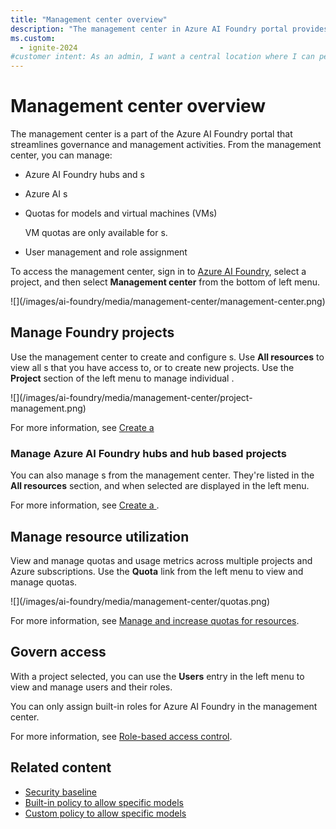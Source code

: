 ```yaml
---
title: "Management center overview"
description: "The management center in Azure AI Foundry portal provides a centralized hub for governance and management activities."
ms.custom:
  - ignite-2024
#customer intent: As an admin, I want a central location where I can perform governance and management activities.
---
```


# Management center overview

The management center is a part of the Azure AI Foundry portal that streamlines governance and management activities. From the management center, you can manage:


- Azure AI Foundry hubs and <Hub />s

- Azure AI <Fdp />s
- Quotas for models and virtual machines (VMs)

    <Note>

    VM quotas are only available for <Hub />s.
    </Note>
- User management and role assignment

To access the management center, sign in to [Azure AI Foundry](https://ai.azure.com/?cid=learnDocs), select a project, and then select **Management center** from the bottom of left menu.

<Frame>
  ![](/images/ai-foundry/media/management-center/management-center.png)
</Frame>
    
## Manage Foundry projects

Use the management center to create and configure <Fdp />s. Use __All resources__ to view all <Fdp />s that you have access to, or to create new projects. Use the __Project__ section of the left menu to manage individual <Fdp />.

<Frame>
  ![](/images/ai-foundry/media/management-center/project-management.png)
</Frame>
    

For more information, see [Create a <FdpProjectName />](../how-to/create-projects)


### Manage Azure AI Foundry hubs and hub based projects

You can also manage <Hub />s from the management center. They're listed in the __All resources__ section, and when selected are displayed in the left menu.


For more information, see [Create a <HubProjectName />](../how-to/create-projects).

## Manage resource utilization

View and manage quotas and usage metrics across multiple projects and Azure subscriptions. Use the __Quota__ link from the left menu to view and manage quotas.

<Frame>
  ![](/images/ai-foundry/media/management-center/quotas.png)
</Frame>
    
For more information, see [Manage and increase quotas for resources](../how-to/quota).

## Govern access

With a project selected, you can use the __Users__ entry in the left menu to view and manage users and their roles.

<Note>
You can only assign built-in roles for Azure AI Foundry in the management center.
</Note>

For more information, see [Role-based access control](rbac-azure-ai-foundry.md#assigning-roles-in-azure-ai-foundry-portal).

## Related content

- [Security baseline](/security/benchmark/azure/baselines/azure-ai-studio-security-baseline)
- [Built-in policy to allow specific models](../how-to/built-in-policy-model-deployment)
- [Custom policy to allow specific models](../model-inference/how-to/configure-deployment-policies)

